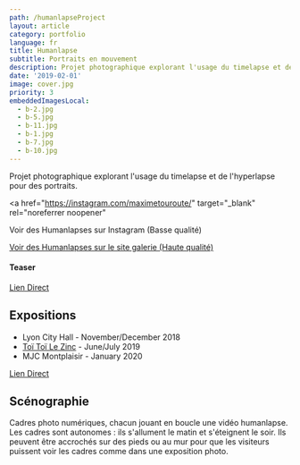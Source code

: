 ```yaml
---
path: /humanlapseProject
layout: article
category: portfolio
language: fr
title: Humanlapse
subtitle: Portraits en mouvement
description: Projet photographique explorant l'usage du timelapse et de l'hyperlapse pour des portraits.
date: '2019-02-01'
image: cover.jpg
priority: 3
embeddedImagesLocal:
  - b-2.jpg
  - b-5.jpg
  - b-11.jpg
  - b-1.jpg
  - b-7.jpg
  - b-10.jpg
---
```


Projet photographique explorant l'usage du timelapse et de l'hyperlapse pour des portraits.

<a
  href="https://instagram.com/maximetouroute/"
  target="_blank"
  rel="noreferrer noopener"
>
  Voir des Humanlapses sur Instagram (Basse qualité)
</a>

[Voir des Humanlapses sur le site galerie (Haute qualité)](http://maximetouroute.github.io/humanlapse)

#### Teaser

<ResponsiveIframe
  src="https://player.vimeo.com/video/292003342"
  width="1920"
  height="1080"
/>

[Lien Direct](https://vimeo.com/292003342)

## Expositions

- Lyon City Hall - November/December 2018
- [Toï Toï Le Zinc](//www.toitoilezinc.fr/) - June/July 2019
- MJC Montplaisir - January 2020

<ResponsiveIframe
  src="https://player.vimeo.com/video/306033197"
  width="1920"
  height="1080"
/>

[Lien Direct](https://vimeo.com/306033197)

## Scénographie

Cadres photo numériques, chacun jouant en boucle une vidéo humanlapse. Les cadres sont autonomes : ils s'allument le matin et s'éteignent le soir. Ils peuvent être accrochés sur des pieds ou au mur pour que les visiteurs puissent voir les cadres comme dans une exposition photo.

<ImageGrid props={props.data.mdx.frontmatter.embeddedImagesLocal} />
